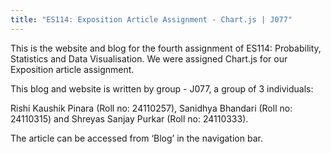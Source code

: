 ```yaml
---
title: "ES114: Exposition Article Assignment - Chart.js | J077"
---
```


This is the website and blog for the fourth assignment of ES114: Probability, Statistics and Data Visualisation. We were assigned Chart.js for our Exposition article assignment. 

This blog and website is written by group - J077, a group of 3 individuals: 

Rishi Kaushik Pinara (Roll no: 24110257), Sanidhya Bhandari (Roll no: 24110315) and Shreyas Sanjay Purkar (Roll no: 24110333).

The article can be accessed from 'Blog' in the navigation bar. 

